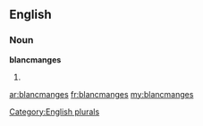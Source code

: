 ==English==

===Noun===
'''blancmanges'''

# {{plural of|[[blancmange]]}}

[[Category:English plurals]]

[[ar:blancmanges]]
[[fr:blancmanges]]
[[my:blancmanges]]